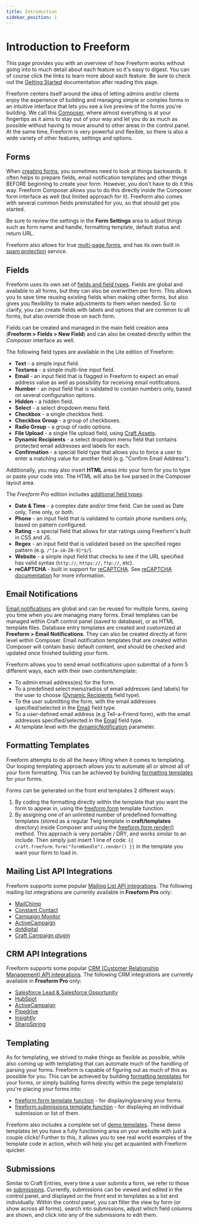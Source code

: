 ```yaml
---
title: Introduction
sidebar_position: 1
---
```


# Introduction to Freeform

This page provides you with an overview of how Freeform works without going into to much detail about each feature so it's easy to digest. You can of course click the links to learn more about each feature. Be sure to check out the [Getting Started](./getting-started) documentation after reading this page.

Freeform centers itself around the idea of letting admins and/or clients enjoy the experience of building and managing simple or complex forms in an intuitive interface that lets you see a live preview of the forms you're building. We call this [Composer](../forms/builder.mdx), where almost everything is at your fingertips as it aims to stay out of your way and let you do as much as possible without having to move around to other areas in the control panel. At the same time, Freeform is very powerful and flexible, so there is also a wide variety of other features, settings and options.

## Forms

When [creating forms](../forms/builder.mdx), you sometimes need to look at things backwards. It often helps to prepare fields, email notification templates and other things BEFORE beginning to create your form. However, you don't have to do it this way. Freeform Composer allows you to do this directly inside the Composer form interface as well (but limited approach for it). Freeform also comes with several common fields preinstalled for you, so that should get you started.

Be sure to review the settings in the **Form Settings** area to adjust things such as form name and handle, formatting template, default status and return URL.

Freeform also allows for true [multi-page forms](../forms/multi-page-forms), and has its own built in [spam protection](../forms/spam-protection.mdx) service.

## Fields

Freeform uses its own set of [fields and field types](../forms/fields.mdx). Fields are global and available to all forms, but they can also be overwritten per form. This allows you to save time reusing existing fields when making other forms, but also gives you flexibility to make adjustments to them when needed. So to clarify, you can create fields with labels and options that are common to all forms, but also override those on each form.

Fields can be created and managed in the main field creation area (**Freeform > Fields > New Field**) and can also be created directly within the _Composer_ interface as well.

The following field types are available in the Lite edition of Freeform:

- **Text** - a simple input field.
- **Textarea** - a simple multi-line input field.
- **Email** - an input field that is flagged in Freeform to expect an email address value as well as possibility for receiving email notifications.
- **Number** - an input field that is validated to contain numbers only, based on several configuration options.
- **Hidden** - a hidden field.
- **Select** - a select dropdown menu field.
- **Checkbox** - a single checkbox field.
- **Checkbox Group** - a group of checkboxes.
- **Radio Group** - a group of radio options.
- **File Upload** - a single file upload field, using [Craft Assets](https://docs.craftcms.com/v3/assets.html).
- **Dynamic Recipients** - a select dropdown menu field that contains protected email addresses and labels for each.
- **Confirmation** - a special field type that allows you to force a user to enter a matching value for another field (e.g. "Confirm Email Address").

Additionally, you may also insert **HTML** areas into your form for you to type or paste your code into. The HTML will also be live parsed in the Composer layout area.

The _Freeform Pro_ edition includes [additional field types](../forms/fields#pro-field-types):

- **Date & Time** - a complex date and/or time field. Can be used as Date only, Time only, or both.
- **Phone** - an input field that is validated to contain phone numbers only, based on pattern configured.
- **Rating** - a special field that allows for star ratings using Freeform's built in CSS and JS.
- **Regex** - an input field that is validated based on the specified regex pattern (e.g. `/^[a-zA-Z0-9]*$/`).
- **Website** - a simple input field that checks to see if the URL specified has valid syntax (`http://`, `https://`, `ftp://`, etc).
- **reCAPTCHA** - built in support for [reCAPTCHA](https://www.google.com/recaptcha.mdx). See [reCAPTCHA documentation](../forms/spam-protection.mdx#captchas) for more information.

## Email Notifications

[Email notifications](../forms/email-notifications.mdx) are global and can be reused for multiple forms, saving you time when you are managing many forms. Email templates can be managed within Craft control panel (saved to database), or as HTML template files. Database entry templates are created and customized at **Freeform > Email Notifications**. They can also be created directly at form level within Composer. Email notification templates that are created within Composer will contain basic default content, and should be checked and updated once finished building your form.

Freeform allows you to send email notifications upon submittal of a form 5 different ways, each with their own content/template:

- To admin email address(es) for the form.
- To a predefined select menu/radios of email addresses (and labels) for the user to choose ([Dynamic Recipients](../forms/fields#fields-dynamic-recipients) field type).
- To the user submitting the form, with the email addresses specified/selected in the [Email](../forms/fields#fields-email) field type.
- To a user-defined email address (e.g Tell-a-Friend form), with the email addresses specified/selected in the [Email](../forms/fields#fields-email) field type.
- At template level with the [dynamicNotification](../templates/queries/form#param-dynamicnotification) parameter.

## Formatting Templates

Freeform attempts to do all the heavy lifting when it comes to templating. Our looping templating approach allows you to automate all or almost all of your form formatting. This can be achieved by building [formatting templates](../templates/formatting/index.mdx) for your forms.

Forms can be generated on the front end templates 2 different ways:

1. By coding the formatting directly within the template that you want the form to appear in, using the [freeform.form](../templates/queries/form.mdx) template function.
2. By assigning one of an unlimited number of predefined formatting templates (stored as a regular Twig template in **craft/templates** directory) inside Composer and using the [freeform.form render()](../templates/queries/form.mdx#render) method. This approach is very portable / DRY, and works similar to an include. Then simply just insert 1 line of code: `{{ craft.freeform.form("formHandle").render() }}` in the template you want your form to load in.

## Mailing List API Integrations

Freeform supports some popular [Mailing List API integrations](../integrations#email-marketing). The following mailing list integrations are currently available in **Freeform Pro** only:

- [MailChimp](../integrations/mailchimp)
- [Constant Contact](../integrations/constant-contact)
- [Campaign Monitor](../integrations/campaign-monitor)
- [ActiveCampaign](../integrations/activecampaign)
- [dotdigital](../integrations/dotdigital.mdx)
- [Craft Campaign plugin](../integrations/campaign.mdx)

## CRM API Integrations

Freeform supports some popular [CRM (Customer Relationship Management) API integrations](../integrations#crm). The following CRM integrations are currently available in **Freeform Pro** only:

- [Salesforce Lead & Salesforce Opportunity](../integrations/salesforce)
- [HubSpot](../integrations/hubspot)
- [ActiveCampaign](../integrations/activecampaign)
- [Pipedrive](../integrations/pipedrive)
- [Insightly](../integrations/insightly)
- [SharpSpring](../integrations/sharpspring)

## Templating

As for templating, we strived to make things as flexible as possible, while also coming up with templating that can automate much of the handling of parsing your forms. Freeform is capable of figuring out as much of this as possible for you. This can be achieved by building [formatting templates](../templates/formatting/index.mdx) for your forms, or simply building forms directly within the page template(s) you're placing your forms into:

- [freeform.form template function](../templates/queries/form.mdx) - for displaying/parsing your forms.
- [freeform.submissions template function](../templates/queries/submissions.mdx) - for displaying an individual submission or list of them.

Freeform also includes a complete set of [demo templates](../configuration/demo-templates.mdx). These demo templates let you have a fully functioning area on your website with just a couple clicks! Further to this, it allows you to see real world examples of the template code in action, which will help you get acquainted with Freeform quicker.

## Submissions

Similar to Craft Entries, every time a user submits a form, we refer to those as [submissions](../submissions/overview). Currently, submissions can be viewed and edited in the control panel, and displayed on the front end in templates as a list and individually. Within the control panel, you can filter the view by form (or show across all forms), search into submissions, adjust which field columns are shown, and click into any of the submissions to edit them.
